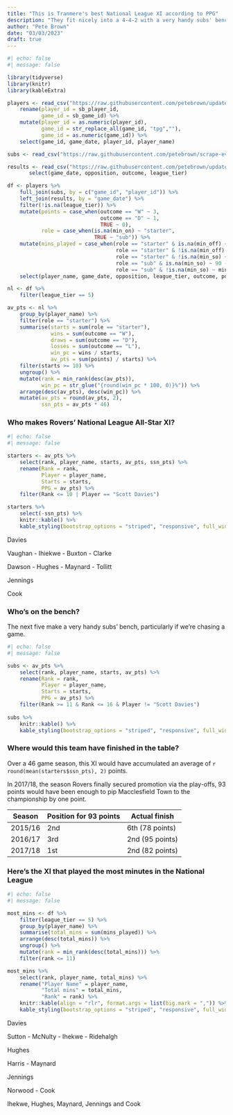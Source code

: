 ```yaml
---
title: "This is Tranmere's best National League XI according to PPG"
description: "They fit nicely into a 4-4-2 with a very handy subs' bench"
author: "Pete Brown"
date: "03/03/2023"
draft: true
---
```


```r
#| echo: false
#| message: false

library(tidyverse)
library(knitr)
library(kableExtra)

players <- read_csv("https://raw.githubusercontent.com/petebrown/update-player-stats/main/data/players_df.csv", show_col_types = FALSE) %>%
    rename(player_id = sb_player_id,
           game_id = sb_game_id) %>%
    mutate(player_id = as.numeric(player_id),
           game_id = str_replace_all(game_id, "tpg",""),
           game_id = as.numeric(game_id)) %>%
    select(game_id, game_date, player_id, player_name)

subs <- read_csv("https://raw.githubusercontent.com/petebrown/scrape-events/main/data/subs-and-reds.csv", show_col_types = FALSE)

results <- read_csv("https://raw.githubusercontent.com/petebrown/update-results/main/data/results_df.csv", show_col_types = FALSE) %>%
       select(game_date, opposition, outcome, league_tier)

df <- players %>%
    full_join(subs, by = c("game_id", "player_id")) %>%
    left_join(results, by = "game_date") %>%
    filter(!is.na(league_tier)) %>%
    mutate(points = case_when(outcome == "W" ~ 3,
                              outcome == "D" ~ 1,
                              TRUE ~ 0),
           role = case_when(is.na(min_on) ~ "starter",
                            TRUE ~ "sub")) %>%
    mutate(mins_played = case_when(role == "starter" & is.na(min_off) ~ 90,
                                   role == "starter" & !is.na(min_off) ~ min_off,
                                   role == "starter" & !is.na(min_so) ~ min_so,
                                   role == "sub" & is.na(min_so) ~ 90 - min_on,
                                   role == "sub" & !is.na(min_so) ~ min_so - min_on)) %>%
    select(player_name, game_date, opposition, league_tier, outcome, points, role, min_on, min_off, min_so, mins_played)

nl <- df %>%
    filter(league_tier == 5)

av_pts <- nl %>%
    group_by(player_name) %>%
    filter(role == "starter") %>%
    summarise(starts = sum(role == "starter"),
              wins = sum(outcome == "W"),
              draws = sum(outcome == "D"),
              losses = sum(outcome == "L"),
              win_pc = wins / starts,
              av_pts = sum(points) / starts) %>%
    filter(starts >= 10) %>%
    ungroup() %>%
    mutate(rank = min_rank(desc(av_pts)),
           win_pc = str_glue("{round(win_pc * 100, 0)}%")) %>%
    arrange(desc(av_pts), desc(win_pc)) %>%
    mutate(av_pts = round(av_pts, 2),
           ssn_pts = av_pts * 46)
```

### Who makes Rovers' National League All-Star XI?
```r
#| echo: false
#| message: false

starters <- av_pts %>%
    select(rank, player_name, starts, av_pts, ssn_pts) %>%
    rename(Rank = rank,
           Player = player_name,
           Starts = starts,
           PPG = av_pts) %>%
    filter(Rank <= 10 | Player == "Scott Davies")

starters %>%
    select(-ssn_pts) %>%
    knitr::kable() %>%
    kable_styling(bootstrap_options = "striped", "responsive", full_width = F, position = "center")
```

Davies

Vaughan - Ihiekwe - Buxton - Clarke

Dawson - Hughes - Maynard - Tollitt

Jennings

Cook

### Who's on the bench?

The next five make a very handy subs' bench, particularly if we're chasing a game.

```r
#| echo: false
#| message: false

subs <- av_pts %>%
    select(rank, player_name, starts, av_pts) %>%
    rename(Rank = rank,
           Player = player_name,
           Starts = starts,
           PPG = av_pts) %>%
    filter(Rank >= 11 & Rank <= 16 & Player != "Scott Davies")
    
subs %>%
    knitr::kable() %>%
    kable_styling(bootstrap_options = "striped", "responsive", full_width = F, position = "center")
```

### Where would this team have finished in the table?

Over a 46 game season, this XI would have accumulated an average of `r round(mean(starters$ssn_pts), 2)` points.

In 2017/18, the season Rovers finally secured promotion via the play-offs, 93 points would have been enough to pip Macclesfield Town to the championship by one point.

| Season  | Position for 93 points | Actual finish   |
|---------|------------------------|-----------------|
| 2015/16 | 2nd                    | 6th (78 points) |
| 2016/17 | 3rd                    | 2nd (95 points) |
| 2017/18 | 1st                    | 2nd (82 points) |

### Here's the XI that played the most minutes in the National League
```r
#| echo: false
#| message: false

most_mins <- df %>%
    filter(league_tier == 5) %>%
    group_by(player_name) %>%
    summarise(total_mins = sum(mins_played)) %>%
    arrange(desc(total_mins)) %>%
    ungroup() %>%
    mutate(rank = min_rank(desc(total_mins))) %>%
    filter(rank <= 11)

most_mins %>%
    select(rank, player_name, total_mins) %>%
    rename("Player Name" = player_name,
           "Total mins" = total_mins,
           "Rank" = rank) %>%
    knitr::kable(align = "rlr", format.args = list(big.mark = ",")) %>%
    kable_styling(bootstrap_options = "striped", "responsive", full_width = F, position = "center")
```

Davies

Sutton - McNulty - Ihekwe - Ridehalgh

Hughes

Harris - Maynard

Jennings

Norwood - Cook

Ihekwe, Hughes, Maynard, Jennings and Cook